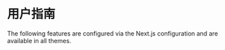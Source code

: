 # 用户指南


The following features are configured via the Next.js configuration and are available in all themes.

